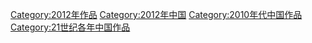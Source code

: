 [[Category:2012年作品|Category:2012年作品]]
[[Category:2012年中国|Category:2012年中国]]
[[Category:2010年代中国作品|Category:2010年代中国作品]]
[[Category:21世纪各年中国作品|Category:21世纪各年中国作品]]